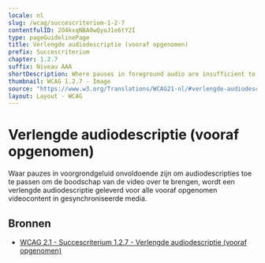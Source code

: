 ```yaml
---
locale: nl
slug: /wcag/succescriterium-1-2-7
contentfulID: 2O4kxqNBA0wQyoJ1e6tY2I
type: pageGuidelinePage
title: Verlengde audiodescriptie (vooraf opgenomen)
prefix: Succescriterium
chapter: 1.2.7
suffix: Niveau AAA
shortDescription: Where pauses in foreground audio are insufficient to allow audio descriptions to convey the sense of the video, extended audio description must be provided for all prerecorded video content in synchronized media.
thumbnail: WCAG 1.2.7 - Image
source: "https://www.w3.org/Translations/WCAG21-nl/#verlengde-audiodescriptie-vooraf-opgenomen"
layout: Layout - WCAG
---
```


# Verlengde audiodescriptie (vooraf opgenomen)

Waar pauzes in voorgrondgeluid onvoldoende zijn om audiodescripties toe te passen om de boodschap van de video over te brengen, wordt een verlengde audiodescriptie geleverd voor alle vooraf opgenomen videocontent in gesynchroniseerde media. 

## Bronnen

- [WCAG 2.1 - Succescriterium 1.2.7 - Verlengde audiodescriptie (vooraf opgenomen)](https://www.w3.org/Translations/WCAG21-nl/#verlengde-audiodescriptie-vooraf-opgenomen)